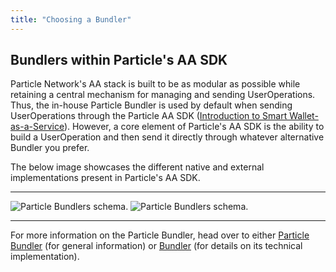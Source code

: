 ```yaml
---
title: "Choosing a Bundler"
---
```


## Bundlers within Particle's AA SDK

Particle Network's AA stack is built to be as modular as possible while retaining a central mechanism for managing and sending UserOperations. Thus, the in-house Particle Bundler is used by default when sending UserOperations through the Particle AA SDK ([Introduction to Smart Wallet-as-a-Service](/api-reference/aa/introduction)). However, a core element of Particle's AA SDK is the ability to build a UserOperation and then send it directly through whatever alternative Bundler you prefer.

The below image showcases the different native and external implementations present in Particle's AA SDK.

***

<img
  className="block dark:hidden"
  src="/guides/integrations/aa/images/bundlers.png"
  alt="Particle Bundlers schema."
/>
<img
  className="hidden dark:block"
  src="/guides/integrations/aa/images/bundlers.png"
  alt="Particle Bundlers schema."
/>

***

<Tip>For more information on the Particle Bundler, head over to either [Particle Bundler](/guides/integrations/aa/bundler) (for general information) or [Bundler](/guides/quickstart/aa/bundler) (for details on its technical implementation).</Tip>